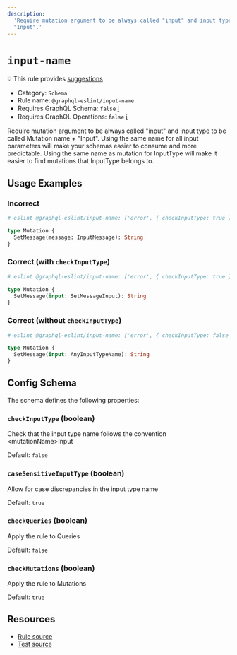 ```yaml
---
description:
  'Require mutation argument to be always called "input" and input type to be called Mutation name +
  "Input".'
---
```


# `input-name`

💡 This rule provides
[suggestions](https://eslint.org/docs/developer-guide/working-with-rules#providing-suggestions)

- Category: `Schema`
- Rule name: `@graphql-eslint/input-name`
- Requires GraphQL Schema: `false`
  [ℹ️](/docs/getting-started#extended-linting-rules-with-graphql-schema)
- Requires GraphQL Operations: `false`
  [ℹ️](/docs/getting-started#extended-linting-rules-with-siblings-operations)

Require mutation argument to be always called "input" and input type to be called Mutation name +
"Input". Using the same name for all input parameters will make your schemas easier to consume and
more predictable. Using the same name as mutation for InputType will make it easier to find
mutations that InputType belongs to.

## Usage Examples

### Incorrect

```graphql
# eslint @graphql-eslint/input-name: ['error', { checkInputType: true }]

type Mutation {
  SetMessage(message: InputMessage): String
}
```

### Correct (with `checkInputType`)

```graphql
# eslint @graphql-eslint/input-name: ['error', { checkInputType: true }]

type Mutation {
  SetMessage(input: SetMessageInput): String
}
```

### Correct (without `checkInputType`)

```graphql
# eslint @graphql-eslint/input-name: ['error', { checkInputType: false }]

type Mutation {
  SetMessage(input: AnyInputTypeName): String
}
```

## Config Schema

The schema defines the following properties:

### `checkInputType` (boolean)

Check that the input type name follows the convention \<mutationName>Input

Default: `false`

### `caseSensitiveInputType` (boolean)

Allow for case discrepancies in the input type name

Default: `true`

### `checkQueries` (boolean)

Apply the rule to Queries

Default: `false`

### `checkMutations` (boolean)

Apply the rule to Mutations

Default: `true`

## Resources

- [Rule source](https://github.com/B2o5T/graphql-eslint/tree/master/packages/plugin/src/rules/input-name.ts)
- [Test source](https://github.com/B2o5T/graphql-eslint/tree/master/packages/plugin/__tests__/input-name.spec.ts)
